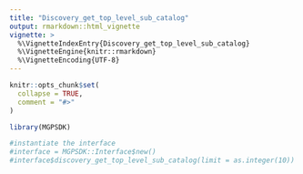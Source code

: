```yaml
---
title: "Discovery_get_top_level_sub_catalog"
output: rmarkdown::html_vignette
vignette: >
  %\VignetteIndexEntry{Discovery_get_top_level_sub_catalog}
  %\VignetteEngine{knitr::rmarkdown}
  %\VignetteEncoding{UTF-8}
---
```


```r
knitr::opts_chunk$set(
  collapse = TRUE,
  comment = "#>"
)
```

```r
library(MGPSDK)
```
```r
#instantiate the interface
#interface = MGPSDK::Interface$new()
#interface$discovery_get_top_level_sub_catalog(limit = as.integer(10))
```


